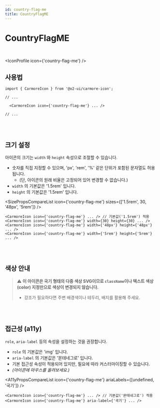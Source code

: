 ```yaml
---
id: country-flag-me
title: CountryFlagME
---
```




# CountryFlagME

<br />

<IconProfile icon={'country-flag-me'} />

## 사용법

```tsx
import { CarmoreIcon } from '@o2-ui/carmore-icon';

// ...

  <CarmoreIcon icon={'country-flag-me'} ... />

// ...
```

<br />
<br />

## 크기 설정

아이콘의 크기는 `width` 와 `height` 속성으로 조절할 수 있습니다.

- 숫자를 직접 지정할 수 있으며, 'px', 'rem', '%' 같은 단위가 포함된 문자열도 허용됩니다.
  - (단, 아이콘의 원래 비율은 고정되어 있어 변경할 수 없습니다.)
- `width` 의 기본값은 '1.5rem' 입니다.
- `height` 의 기본값은 '1.5rem' 입니다.

<SizePropsCompareList icon={'country-flag-me'} sizes={['1.5rem', 30, '48px', '5rem']} />

```tsx
<CarmoreIcon icon={'country-flag-me'} ... /> // 기본값('1.5rem') 적용
<CarmoreIcon icon={'country-flag-me'} width={30} height={30} ... />
<CarmoreIcon icon={'country-flag-me'} width={'48px'} height={'48px'} ... />
<CarmoreIcon icon={'country-flag-me'} width={'5rem'} height={'5rem'} ... />
```

<br />
<br />

## 색상 안내

> ⚠️ <b>이 아이콘은 국기 형태의 다중 색상 SVG이므로 `className`이나 텍스트 색상(color) 지정만으로 색상이 변경되지 않습니다. </b>
>
> - 강조가 필요하다면 주변 배경색이나 테두리, 배지를 활용해 주세요.

<br />
<br />

## 접근성 (a11y)

`role`, `aria-label` 등의 속성을 설정하는 것을 권장합니다.

- `role` 의 기본값은 'img' 입니다.
- `aria-label` 의 기본값은 '몬테네그로' 입니다.
- 기본 접근성 속성이 적용되어 있지만, 필요에 따라 커스터마이징할 수 있습니다.
- _(아이콘에 마우스를 올려보세요.)_

<A11yPropsCompareList icon={'country-flag-me'} ariaLabels={[undefined, '국기']} />

```tsx
<CarmoreIcon icon={'country-flag-me'} ... /> // 기본값('몬테네그로') 적용
<CarmoreIcon icon={'country-flag-me'} aria-label={'국기'} ... />
```
